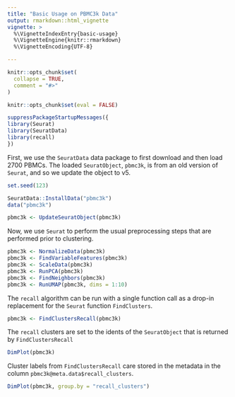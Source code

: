 ```yaml
---
title: "Basic Usage on PBMC3k Data"
output: rmarkdown::html_vignette
vignette: >
  %\VignetteIndexEntry{basic-usage}
  %\VignetteEngine{knitr::rmarkdown}
  %\VignetteEncoding{UTF-8}

---
```


```r
knitr::opts_chunk$set(
  collapse = TRUE,
  comment = "#>"
)

knitr::opts_chunk$set(eval = FALSE)

```

```r
suppressPackageStartupMessages({
library(Seurat)
library(SeuratData)
library(recall)
})
```


First, we use the `SeuratData` data package to first download and then load
2700 PBMCs. The loaded `SeuratObject`, `pbmc3k`, is from an old version of 
`Seurat`, and so we update the object to v5.

```r
set.seed(123)

SeuratData::InstallData("pbmc3k")
data("pbmc3k")

pbmc3k <- UpdateSeuratObject(pbmc3k)
```

Now, we use `Seurat` to perform the usual preprocessing steps that are performed prior to clustering.

```r
pbmc3k <- NormalizeData(pbmc3k)
pbmc3k <- FindVariableFeatures(pbmc3k)
pbmc3k <- ScaleData(pbmc3k)
pbmc3k <- RunPCA(pbmc3k)
pbmc3k <- FindNeighbors(pbmc3k)
pbmc3k <- RunUMAP(pbmc3k, dims = 1:10)
```

The `recall` algorithm can be run with a single function call as a drop-in
replacement for the `Seurat` function `FindClusters`.

```r
pbmc3k <- FindClustersRecall(pbmc3k)
```

The `recall`  clusters are set to the idents of the `SeuratObject` that is
returned by `FindClustersRecall`

```r
DimPlot(pbmc3k)
```

Cluster labels from `FindClustersRecall` care stored in the metadata in the
column `pbmc3k@meta.data$recall_clusters`.

```r
DimPlot(pbmc3k, group.by = "recall_clusters")
```
